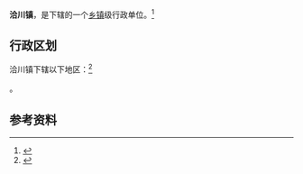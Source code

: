 {{中国乡级行政区|61/05/24/103/000}}

'''洽川镇'''，是{{PRC admin/fullname|61/05/24/103/000|3}}下辖的一个[[乡镇|乡镇]]级行政单位。<ref>{{PRC admin/ref sgc|{{PRC admin/parent|61/05/24/103/000}}}}</ref>

== 行政区划 ==

洽川镇下辖以下地区：<ref>{{PRC admin/ref sgc|61/05/24/103/000}}</ref>

{{PRC admin/children|61/05/24/103/000}}。

== 参考资料 ==

{{reflist}}

{{行政区划小作品}}
{{PRC admin/navcat|61/05/24/103/000}}